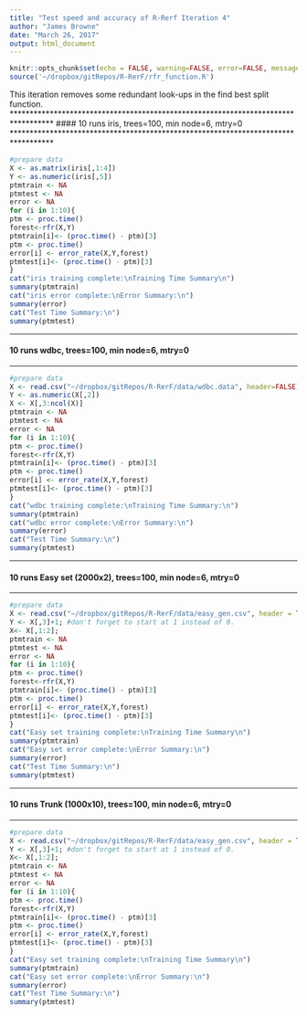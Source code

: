 ```yaml
---
title: "Test speed and accuracy of R-Rerf Iteration 4"
author: "James Browne"
date: "March 26, 2017"
output: html_document
---
```


```r
knitr::opts_chunk$set(echo = FALSE, warning=FALSE, error=FALSE, message=FALSE, cache = FALSE)
source('~/dropbox/gitRepos/R-RerF/rfr_function.R')
```
This iteration removes some redundant look-ups in the find best split function.  
**********************************************************************************
#### 10 runs iris, trees=100, min node=6, mtry=0
**********************************************************************************
```r
#prepare data
X <- as.matrix(iris[,1:4])
Y <- as.numeric(iris[,5])
ptmtrain <- NA
ptmtest <- NA
error <- NA
for (i in 1:10){
ptm <- proc.time()
forest<-rfr(X,Y) 
ptmtrain[i]<- (proc.time() - ptm)[3]
ptm <- proc.time()
error[i] <- error_rate(X,Y,forest)
ptmtest[i]<- (proc.time() - ptm)[3]
}
cat("iris training complete:\nTraining Time Summary\n")
summary(ptmtrain)
cat("iris error complete:\nError Summary:\n")
summary(error)
cat("Test Time Summary:\n")
summary(ptmtest)
```

**********************************************************************************
#### 10 runs wdbc, trees=100, min node=6, mtry=0
**********************************************************************************
```r
#prepare data
X <- read.csv("~/dropbox/gitRepos/R-RerF/data/wdbc.data", header=FALSE);
Y <- as.numeric(X[,2])
X <- X[,3:ncol(X)]
ptmtrain <- NA
ptmtest <- NA
error <- NA
for (i in 1:10){
ptm <- proc.time()
forest<-rfr(X,Y) 
ptmtrain[i]<- (proc.time() - ptm)[3]
ptm <- proc.time()
error[i] <- error_rate(X,Y,forest)
ptmtest[i]<- (proc.time() - ptm)[3]
}
cat("wdbc training complete:\nTraining Time Summary:\n")
summary(ptmtrain)
cat("wdbc error complete:\nError Summary:\n")
summary(error)
cat("Test Time Summary:\n")
summary(ptmtest)
```

**********************************************************************************
#### 10 runs Easy set (2000x2), trees=100, min node=6, mtry=0
**********************************************************************************
```r
#prepare data
X <- read.csv("~/dropbox/gitRepos/R-RerF/data/easy_gen.csv", header = TRUE);
Y <- X[,3]+1; #don't forget to start at 1 instead of 0.
X<- X[,1:2];
ptmtrain <- NA
ptmtest <- NA
error <- NA
for (i in 1:10){
ptm <- proc.time()
forest<-rfr(X,Y) 
ptmtrain[i]<- (proc.time() - ptm)[3]
ptm <- proc.time()
error[i] <- error_rate(X,Y,forest)
ptmtest[i]<- (proc.time() - ptm)[3]
}
cat("Easy set training complete:\nTraining Time Summary\n")
summary(ptmtrain)
cat("Easy set error complete:\nError Summary:\n")
summary(error)
cat("Test Time Summary:\n")
summary(ptmtest)
```

**********************************************************************************
#### 10 runs Trunk (1000x10), trees=100, min node=6, mtry=0
**********************************************************************************
```r
#prepare data
X <- read.csv("~/dropbox/gitRepos/R-RerF/data/easy_gen.csv", header = TRUE);
Y <- X[,3]+1; #don't forget to start at 1 instead of 0.
X<- X[,1:2];
ptmtrain <- NA
ptmtest <- NA
error <- NA
for (i in 1:10){
ptm <- proc.time()
forest<-rfr(X,Y) 
ptmtrain[i]<- (proc.time() - ptm)[3]
ptm <- proc.time()
error[i] <- error_rate(X,Y,forest)
ptmtest[i]<- (proc.time() - ptm)[3]
}
cat("Easy set training complete:\nTraining Time Summary\n")
summary(ptmtrain)
cat("Easy set error complete:\nError Summary:\n")
summary(error)
cat("Test Time Summary:\n")
summary(ptmtest)
```
